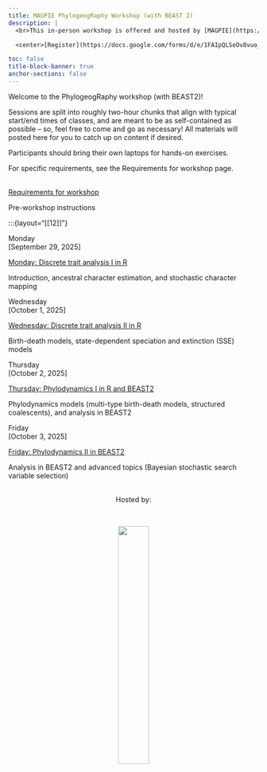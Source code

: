 ```yaml
---
title: MAGPIE PhylogeogRaphy Workshop (with BEAST 2)
description: |
  <br>This in-person workshop is offered and hosted by [MAGPIE](https://www.sfu.ca/magpie.html) in the Department of Mathematics at Simon Fraser University.   

  <center>[Register](https://docs.google.com/forms/d/e/1FAIpQLSeOv8vuo_HdsrBvmoONwcjoCHNAPPXnRvYSXVJmDQBSgpsrJw/viewform?usp=dialog){.btn .btn-outline-primary}</center>

toc: false
title-block-banner: true
anchor-sections: false
---
```


Welcome to the PhylogeogRaphy workshop (with BEAST2)! 


Sessions are split into roughly two-hour chunks that align with typical start/end times of classes, and are meant to be as self-contained as possible -- so, feel free to come and go as necessary! All materials will posted here for you to catch up on content if desired.

Participants should bring their own laptops for hands-on exercises.  

For specific requirements, see the Requirements for workshop page.<br><br>

:::{layout="[[10]]"}

:::{.card .mb-3}
:::{.card-body}
[Requirements for workshop](topics/requirements.qmd){.card-title .stretched-link}

:::{.text-muted}
Pre-workshop instructions
:::
:::
:::
:::




<!-- ================= Day 1 ================= -->
:::{layout="[[12]]"}

:::{.date}
Monday<br>[September 29, 2025]
:::

:::{layout="[[10]]"}

:::{.card .mb-3}
:::{.card-body}
[Monday: Discrete trait analysis I in R](monday.qmd){.card-title .stretched-link}

:::{.text-muted}
Introduction, ancestral character estimation, and stochastic character mapping
:::
:::
:::
:::

<!-- ================= Day 2 ================= -->
:::{layout="[[12]]"}

:::{.date}
Wednesday<br>[October 1, 2025]
:::


:::{.card .mb-3}
:::{.card-body}
[Wednesday: Discrete trait analysis II in R](wednesday_preview.qmd){.card-title .stretched-link}

:::{.text-muted}
Birth-death models, state-dependent speciation and extinction (SSE) models
:::
:::
:::
:::

<!-- ================= Day 3 ================= -->
:::{layout="[[12]]"}

:::{.date}
Thursday<br>[October 2, 2025]
:::



:::{.card .mb-3}
:::{.card-body}
[Thursday: Phylodynamics I in R and BEAST2](thursday_preview.qmd){.card-title .stretched-link}

:::{.text-muted}
Phylodynamics models (multi-type birth-death models, structured coalescents), and analysis in BEAST2
:::
:::
:::
:::

<!-- ================= Day 4 ================= -->
:::{layout="[[12]]"}

:::{.date}
Friday<br>[October 3, 2025]
:::


:::{.card .mb-3}
:::{.card-body}
[Friday: Phylodynamics II in BEAST2](friday_preview.qmd){.card-title .stretched-link}

:::{.text-muted}
Analysis in BEAST2 and advanced topics (Bayesian stochastic search variable selection)
:::
:::
:::
:::




<!--
Can repeat for more days and sessions...
-->

<!--
<br><br>
![](img/duck_coffee.png){fig-alt="front logo"}
-->

<br>
<center>Hosted by:</center>
<br>

<center>![](img/magpieLogo/lightBackground/transparentcircle_darktext.png){fig-alt="host logo" width="35%"}</center>
